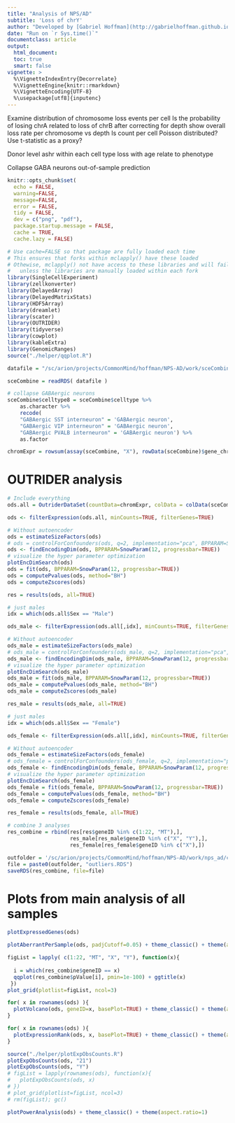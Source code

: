 ```yaml
---
title: "Analysis of NPS/AD"
subtitle: 'Loss of chrY'
author: "Developed by [Gabriel Hoffman](http://gabrielhoffman.github.io/)"
date: "Run on `r Sys.time()`"
documentclass: article
output: 
  html_document:
  toc: true
  smart: false
vignette: >
  %\VignetteIndexEntry{Decorrelate}
  %\VignetteEngine{knitr::rmarkdown}
  %\VignetteEncoding{UTF-8}
  %\usepackage[utf8]{inputenc}
---
```



<!--- 

cd /sc/arion/projects/CommonMind/hoffman/NPS-AD/work/nps_ad/
ml python git
R

system("git pull")
rmarkdown::render('chrom_loss.Rmd');




# https://hoffmg01.u.hpc.mssm.edu/nps_ad/


# submit as job

DIR=`pwd`
echo '#!/bin/bash' > loss_of_Y.lsf 
echo "#BSUB -J loss_of_Y
#BSUB -P acc_CommonMind
#BSUB -q premium
#BSUB -n 36
#BSUB -R span[hosts=1]
#BSUB -W 12:00
#BSUB -o $DIR/loss_of_Y_%J.stdout
#BSUB -eo $DIR/loss_of_Y_%J.stderr
#BSUB -L /bin/bash

ml R/4.1.0-cairo libpng/16 python

R_LIBS_USER=/hpc/users/hoffmg01/.Rlib/R_410/
R_LIBS=$R_LIBS_USER:$R_LIBS

cd /hpc/users/hoffmg01/work/nps_ad

echo \"rmarkdown::render('loss_of_Y.Rmd')\" | R --vanilla
" >> loss_of_Y.lsf 

bsub < loss_of_Y.lsf

ml git
cd ~/build2/dreamlet
git pull
R CMD INSTALL .


--->

Examine distribution of chromosome loss events per cell 
  Is the probability of losing chrA related to loss of chrB after correcting for depth
  show overall loss rate per chromosome vs depth
  Is count per cell Poisson distributed?
  Use t-statistic as a proxy?


Donor level
  ashr within each cell type
  loss with age
  relate to phenotype

Collapse GABA neurons
  out-of-sample prediction



```r
knitr::opts_chunk$set(
  echo = FALSE,
  warning=FALSE,
  message=FALSE,
  error = FALSE,
  tidy = FALSE,
  dev = c("png", "pdf"),
  package.startup.message = FALSE,
  cache = TRUE,
  cache.lazy = FALSE)
```

```r
# Use cache=FALSE so that package are fully loaded each time
# This ensures that forks within mclapply() have these loaded
# Othewise, mclapply() not have access to these libraries and will fail 
#   unless the libraries are manually loaded within each fork
library(SingleCellExperiment)
library(zellkonverter)
library(DelayedArray)
library(DelayedMatrixStats)
library(HDF5Array)
library(dreamlet)
library(scater)
library(OUTRIDER)
library(tidyverse)
library(cowplot)
library(kableExtra)
library(GenomicRanges)
source("./helper/qqplot.R")
```


```r
datafile = "/sc/arion/projects/CommonMind/hoffman/NPS-AD/work/sceCombine_f1.RDS"

sceCombine = readRDS( datafile )

# collapse GABAergic neurons
sceCombine$celltype8 = sceCombine$celltype %>%
    as.character %>% 
    recode( 
    "GABAergic SST interneuron" = 'GABAergic neuron',
    "GABAergic VIP interneuron" = 'GABAergic neuron',
    "GABAergic PVALB interneuron" = 'GABAergic neuron') %>% 
    as.factor

chromExpr = rowsum(assay(sceCombine, "X"), rowData(sceCombine)$gene_chrom)
```

# OUTRIDER analysis
```r
# Include everything
ods.all = OutriderDataSet(countData=chromExpr, colData = colData(sceCombine))

ods <- filterExpression(ods.all, minCounts=TRUE, filterGenes=TRUE)

# Without autoencoder
ods = estimateSizeFactors(ods)
# ods = controlForConfounders(ods, q=2, implementation="pca", BPPARAM=SnowParam(12, progressbar=TRUE))
ods <- findEncodingDim(ods, BPPARAM=SnowParam(12, progressbar=TRUE))
# visualize the hyper parameter optimization
plotEncDimSearch(ods)
ods = fit(ods, BPPARAM=SnowParam(12, progressbar=TRUE))
ods = computePvalues(ods, method="BH")
ods = computeZscores(ods)

res = results(ods, all=TRUE)
```




```r
# just males
idx = which(ods.all$Sex == "Male")

ods_male <- filterExpression(ods.all[,idx], minCounts=TRUE, filterGenes=TRUE)

# Without autoencoder
ods_male = estimateSizeFactors(ods_male)
# ods_male = controlForConfounders(ods_male, q=2, implementation="pca", BPPARAM=SnowParam(12, progressbar=TRUE))
ods_male <- findEncodingDim(ods_male, BPPARAM=SnowParam(12, progressbar=TRUE))
# visualize the hyper parameter optimization
plotEncDimSearch(ods_male)
ods_male = fit(ods_male, BPPARAM=SnowParam(12, progressbar=TRUE))
ods_male = computePvalues(ods_male, method="BH")
ods_male = computeZscores(ods_male)

res_male = results(ods_male, all=TRUE)
```


```r
# just males
idx = which(ods.all$Sex == "Female")

ods_female <- filterExpression(ods.all[,idx], minCounts=TRUE, filterGenes=TRUE)

# Without autoencoder
ods_female = estimateSizeFactors(ods_female)
# ods_female = controlForConfounders(ods_female, q=2, implementation="pca", BPPARAM=SnowParam(12, progressbar=TRUE))
ods_female <- findEncodingDim(ods_female, BPPARAM=SnowParam(12, progressbar=TRUE))
# visualize the hyper parameter optimization
plotEncDimSearch(ods_female)
ods_female = fit(ods_female, BPPARAM=SnowParam(12, progressbar=TRUE))
ods_female = computePvalues(ods_female, method="BH")
ods_female = computeZscores(ods_female)

res_female = results(ods_female, all=TRUE)
```

```r
# combine 3 analyses
res_combine = rbind(res[res$geneID %in% c(1:22, "MT"),],
                    res_male[res_male$geneID %in% c("X", "Y"),],
                    res_female[res_female$geneID %in% c("X"),])

outfolder = '/sc/arion/projects/CommonMind/hoffman/NPS-AD/work/nps_ad/chrom_loss_results/'
file = paste0(outfolder, "outliers.RDS")
saveRDS(res_combine, file=file)
```


# Plots from main analysis of all samples
```r
plotExpressedGenes(ods)
```


```r
plotAberrantPerSample(ods, padjCutoff=0.05) + theme_classic() + theme(aspect.ratio=1)
```

```r
figList = lapply( c(1:22, "MT", "X", "Y"), function(x){
   
  i = which(res_combine$geneID == x)
  qqplot(res_combine$pValue[i], pmin=1e-100) + ggtitle(x)
 })
plot_grid(plotlist=figList, ncol=3)
```


```r
for( x in rownames(ods) ){
  plotVolcano(ods, geneID=x, basePlot=TRUE) + theme_classic() + theme(aspect.ratio=1)
}
```

```r
for( x in rownames(ods) ){
  plotExpressionRank(ods, x, basePlot=TRUE) + theme_classic() + theme(aspect.ratio=1)
}
```

```r
source("./helper/plotExpObsCounts.R")
plotExpObsCounts(ods, "21")
plotExpObsCounts(ods, "Y")
# figList = lapply(rownames(ods), function(x){
#   plotExpObsCounts(ods, x)  
# })
# plot_grid(plotlist=figList, ncol=3)
# rm(figList); gc()
```


```r
plotPowerAnalysis(ods) + theme_classic() + theme(aspect.ratio=1)
```













